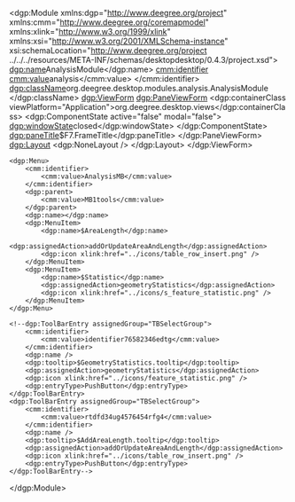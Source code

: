 <?xml version="1.0" encoding="UTF-8"?>
<dgp:Module xmlns:dgp="http://www.deegree.org/project" xmlns:cmm="http://www.deegree.org/coremapmodel"
	xmlns:xlink="http://www.w3.org/1999/xlink" xmlns:xsi="http://www.w3.org/2001/XMLSchema-instance"
	xsi:schemaLocation="http://www.deegree.org/project ../../../resources/META-INF/schemas/desktopdesktop/0.4.3/project.xsd">
	<dgp:name>AnalysisModule</dgp:name>
	<cmm:identifier>
		<cmm:value>analysis</cmm:value>
	</cmm:identifier>
	<dgp:className>org.deegree.desktop.modules.analysis.AnalysisModule
	</dgp:className>
	<dgp:ViewForm>
		<dgp:PaneViewForm>
			<dgp:containerClass viewPlatform="Application">org.deegree.desktop.views</dgp:containerClass>
			<dgp:ComponentState active="false" modal="false">
				<dgp:windowState>closed</dgp:windowState>
			</dgp:ComponentState>
			<dgp:paneTitle>$F7.FrameTitle</dgp:paneTitle>
		</dgp:PaneViewForm>
		<dgp:Layout>
			<dgp:NoneLayout />
		</dgp:Layout>
	</dgp:ViewForm>
	
	<dgp:Menu>
		<cmm:identifier>
			<cmm:value>AnalysisMB</cmm:value>
		</cmm:identifier>
		<dgp:parent>
			<cmm:value>MB1tools</cmm:value>
		</dgp:parent>
		<dgp:name></dgp:name>
		<dgp:MenuItem>
			<dgp:name>$AreaLength</dgp:name>
			<dgp:assignedAction>addOrUpdateAreaAndLength</dgp:assignedAction>
			<dgp:icon xlink:href="../icons/table_row_insert.png" />
		</dgp:MenuItem>
		<dgp:MenuItem>
			<dgp:name>$Statistic</dgp:name>
			<dgp:assignedAction>geometryStatistics</dgp:assignedAction>
			<dgp:icon xlink:href="../icons/s_feature_statistic.png" />
		</dgp:MenuItem>
	</dgp:Menu>
	
	<!--dgp:ToolBarEntry assignedGroup="TBSelectGroup">
		<cmm:identifier>
			<cmm:value>identifier76582346edtg</cmm:value>
		</cmm:identifier>
		<dgp:name />
		<dgp:tooltip>$GeometryStatistics.tooltip</dgp:tooltip>
		<dgp:assignedAction>geometryStatistics</dgp:assignedAction>
		<dgp:icon xlink:href="../icons/feature_statistic.png" />
		<dgp:entryType>PushButton</dgp:entryType>
	</dgp:ToolBarEntry>
	<dgp:ToolBarEntry assignedGroup="TBSelectGroup">
		<cmm:identifier>
			<cmm:value>rtdfd34ug4576454rfg4</cmm:value>
		</cmm:identifier>
		<dgp:name />
		<dgp:tooltip>$AddAreaLength.tooltip</dgp:tooltip>
		<dgp:assignedAction>addOrUpdateAreaAndLength</dgp:assignedAction>
		<dgp:icon xlink:href="../icons/table_row_insert.png" />
		<dgp:entryType>PushButton</dgp:entryType>
	</dgp:ToolBarEntry-->
</dgp:Module>
